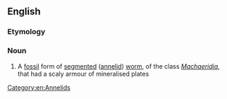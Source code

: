==English==

===Etymology===
{{m|mul|Machaeridia}} {{suffix|en||ian}}

===Noun===
{{en-noun}}

# {{lb|en|paleontology}} A [[fossil]] form of [[segmented]] ([[annelid]]) [[worm]], of the class ''[[Machaeridia]]'', that had a scaly armour of mineralised plates

[[Category:en:Annelids]]